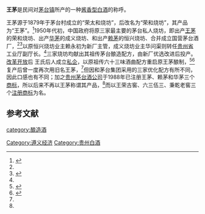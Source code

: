 '''王茅'''是民间对[[茅台镇|茅台镇]]所产的一种[[酱香型白酒|酱香型白酒]]的称呼。

王茅源于1879年于茅台村成立的“荣太和烧坊”，后改名为“荣和烧坊”，其产品为“王茅”。<ref name=jiushi>{{cite web|url=https://www.sohu.com/a/312892939_100160211 |title=谁对茅台酒贡献最大？王茅、华茅、赖茅的起源故事|language=Zh-hans|accessdate=2019年5月9日}}</ref>1950年代初，中国政府将原三家最主要的茅台私人烧坊，即出产[[王茅|王茅]]的荣和烧坊、出产[[华酒|华茅]]的成义烧坊、和出产[[赖永初酒|赖茅]]的恒兴烧坊、合并成立国营茅台酒厂，<ref name=jiushi/><ref name=lishi>{{cite web|url=http://news.sohu.com/20120117/n332449949.shtml|title=解说茅台历史|language=Zh-hans|accessdate=2012年1月17日|archive-date=2017年11月7日|archive-url=https://web.archive.org/web/20171107182942/http://news.sohu.com/20120117/n332449949.shtml|dead-url=no}}</ref>以原恒兴烧坊业主赖永初为新厂主管，成义烧坊业主华问渠则转任[[贵州省|贵州省]]工业厅副厅长。<ref name=jiushi/>三家烧坊均献出其祖传茅台酿造配方，由新厂优选改进后投产。[[改革开放|改革开放]]后
王氏后人成立[[私企|私企]]，以原祖传六十三味酒曲配方重启原王茅酿制，<ref>{{Cite web |url=http://www.wangmao1879.com/home/index.php?m=content&c=index&f=lists&catid=40 |title=王茅 |accessdate=2020-07-30 |archive-date=2020-02-25 |archive-url=https://web.archive.org/web/20200225211508/http://www.wangmao1879.com/home/index.php?m=content&c=index&f=lists&catid=40 |dead-url=no }}</ref><ref name=mtjqs>{{cite web|url=https://m.sohu.com/n/409255686/?pvid=000115_3w |title=三十年恩怨：“三茅”传人与茅台纷争不休的事|language=Zh-hans|accessdate=2019年3月2日}}</ref>复产后曾一度再次用旧名王茅，<ref name=mtjqs/>但因和茅台集团采用的三家优化配方有所不同，因此口感也有不同；加之[[贵州茅台酒公司|贵州茅台酒公司]]于1988年已注册王茅、赖茅和华茅三个[[商标|商标]]，所以后来不再以王茅称谓其产品，<ref name=mtjqs/>而以王荣古窖、六三伍三、秉乾老窖三个[[注册商标|注册商标]]为名。

==参考文献==
{{reflist}}
{{饮料小作品}}
{{中華酒文化}}

[[category:酿造酒|category:酿造酒]]
[[Category:遵义经济|Category:遵义经济]]
[[Category:贵州白酒|Category:贵州白酒]]